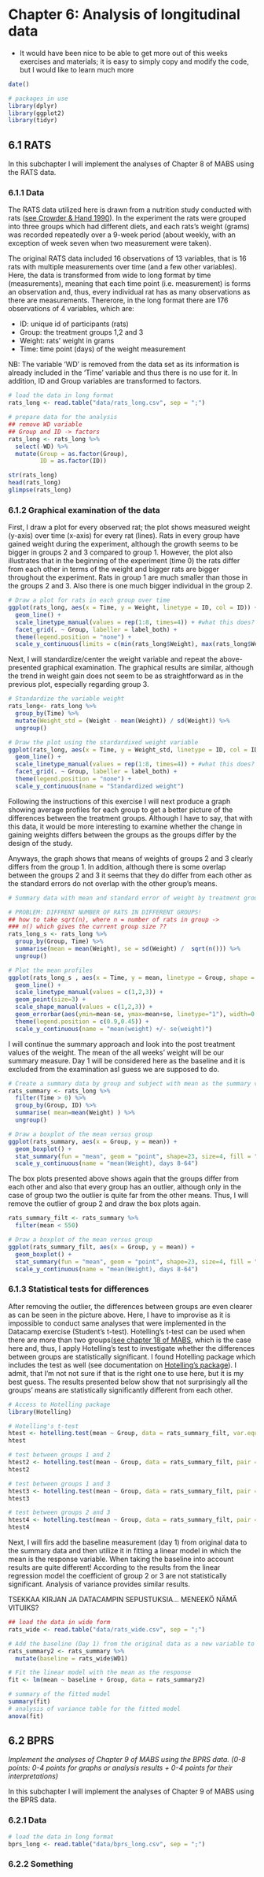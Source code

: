 # Chapter 6: Analysis of longitudinal data

- It would have been nice to be able to get more out of this weeks exercises and materials; it is easy to simply copy and modify the code, but I would like to learn much more

```r
date()

# packages in use
library(dplyr)
library(ggplot2)
library(tidyr)

```

## 6.1 RATS

In this subchapter I will implement the analyses of Chapter 8 of MABS using the RATS data.

### 6.1.1 Data

The RATS data utilized here is drawn from a nutrition study conducted with rats ([see Crowder & Hand 1990](https://www.routledge.com/Analysis-of-Repeated-Measures/Crowder-Hand/p/book/9780367450847)). In the experiment the rats were grouped into three groups which had different diets, and each rats’s weight (grams) was recorded repeatedly over a 9-week
period (about weekly, with an exception of week seven when two measurement were taken). 

The original RATS data included 16 observations of 13 variables, that is 16 rats with multiple measurements over time (and a few other variables). Here, the data is transformed from wide to long format by time (measurements), meaning that each time point (i.e. measurement) is forms an observation and, thus, every individual rat has as many observations as there are measurements. Thererore, in the long format there are 176 observations of 4 variables, which are:

- ID: unique id of participants (rats)
- Group: the treatment groups 1,2 and 3
- Weight: rats' weight in grams
- Time: time point (days) of the weight measurement

NB: The variable 'WD' is removed from the data set as its information is already included in the 'Time' variable and thus there is no use for it. In addition, ID and Group variables are transformed to factors.

```r
# load the data in long format
rats_long <- read.table("data/rats_long.csv", sep = ";")

# prepare data for the analysis
## remove WD variable 
## Group and ID -> factors
rats_long <- rats_long %>%
  select(-WD) %>%
  mutate(Group = as.factor(Group),
         ID = as.factor(ID))

str(rats_long)
head(rats_long)
glimpse(rats_long)
```

### 6.1.2 Graphical examination of the data

First, I draw a plot for every observed rat; the plot shows measured weight (y-axis) over time (x-axis) for every rat (lines). Rats in every group have gained weight during the experiment, although the growth seems to be bigger in groups 2 and 3 compared to group 1. However, the plot also illustrates that in the beginning of the experiment (time 0) the rats differ from each other in terms of the weight and bigger rats are bigger throughout the experiment. Rats in group 1 are much smaller than those in the groups 2 and 3. Also there is one much bigger individual in the group 2. 

```r

# Draw a plot for rats in each group over time
ggplot(rats_long, aes(x = Time, y = Weight, linetype = ID, col = ID)) +
  geom_line() +
  scale_linetype_manual(values = rep(1:8, times=4)) + #what this does?
  facet_grid(. ~ Group, labeller = label_both) +
  theme(legend.position = "none") + 
  scale_y_continuous(limits = c(min(rats_long$Weight), max(rats_long$Weight)))

```
Next, I will standardize/center the weight variable and repeat the above-presented graphical examination. The graphical results are similar, although the trend in weight gain does not seem to be as straightforward as in the previous plot, especially regarding group 3.

```r

# Standardize the variable weight
rats_long<- rats_long %>%
  group_by(Time) %>%
  mutate(Weight_std = (Weight - mean(Weight)) / sd(Weight)) %>%
  ungroup()

# Draw the plot using the stardardixed weight variable
ggplot(rats_long, aes(x = Time, y = Weight_std, linetype = ID, col = ID)) +
  geom_line() +
  scale_linetype_manual(values = rep(1:8, times=4)) + #what this does?
  facet_grid(. ~ Group, labeller = label_both) +
  theme(legend.position = "none") + 
  scale_y_continuous(name = "Standardized weight")

```

Following the instructions of this exercise I will next produce a graph showing average profiles for each group to get a better picture of the differences between the treatment groups. Although I have to say, that with this data, it would be more interesting to examine whether the change in gaining weights differs between the groups as the groups differ by the design of the study.

Anyways, the graph shows that means of weights of groups 2 and 3 clearly differs from the group 1. In addition, although there is some overlap between the groups 2 and 3 it seems that they do differ from each other as the standard errors do not overlap with the other group's means. 


```r

# Summary data with mean and standard error of weight by treatment group and time

# PROBLEM: DIFFRENT NUMBER OF RATS IN DIFFERENT GROUPS!
## how to take sqrt(n), where n = number of rats in group -> 
### n() which gives the current group size ??
rats_long_s <- rats_long %>%
  group_by(Group, Time) %>%
  summarise(mean = mean(Weight), se = sd(Weight) /  sqrt(n())) %>%
  ungroup()

# Plot the mean profiles
ggplot(rats_long_s , aes(x = Time, y = mean, linetype = Group, shape = Group, col = Group)) +
  geom_line() +
  scale_linetype_manual(values = c(1,2,3)) +
  geom_point(size=3) +
  scale_shape_manual(values = c(1,2,3)) +
  geom_errorbar(aes(ymin=mean-se, ymax=mean+se, linetype="1"), width=0.3) +
  theme(legend.position = c(0.9,0.45)) +
  scale_y_continuous(name = "mean(weight) +/- se(weight)")

```

I will continue the summary approach and look into the post treatment values of the weight. The mean of the all weeks' weight will be our summary measure. Day 1 will be considered here as the baseline and it is excluded from the examination asI guess we are supposed to do. 

```r
# Create a summary data by group and subject with mean as the summary variable (ignoring baseline day 1).
rats_summary <- rats_long %>%
  filter(Time > 0) %>%
  group_by(Group, ID) %>%
  summarise( mean=mean(Weight) ) %>%
  ungroup()

# Draw a boxplot of the mean versus group
ggplot(rats_summary, aes(x = Group, y = mean)) +
  geom_boxplot() +
  stat_summary(fun = "mean", geom = "point", shape=23, size=4, fill = "white") +
  scale_y_continuous(name = "mean(Weight), days 8-64")

```

The box plots presented above shows again that the groups differ from each other and also that every group has an outlier, although only in the case of group two the outlier is quite far from the other means. Thus, I will remove the outlier of group 2 and draw the box plots again. 

```r
rats_summary_filt <- rats_summary %>%
  filter(mean < 550)

# Draw a boxplot of the mean versus group
ggplot(rats_summary_filt, aes(x = Group, y = mean)) +
  geom_boxplot() +
  stat_summary(fun = "mean", geom = "point", shape=23, size=4, fill = "white") +
  scale_y_continuous(name = "mean(Weight), days 8-64")
```

### 6.1.3 Statistical tests for differences

After removing the outlier, the differences between groups are even clearer as can be seen in the picture above. Here, I have to improvise as it is impossible to conduct same analyses that were implemented in the Datacamp exercise (Student's t-test). Hotelling's t-test can be used when there are more than two groups([see chapter 18 of MABS](https://mooc.helsinki.fi/pluginfile.php/192850/course/section/7333/MABS4IODS-Part4.pdf), which is the case here and, thus, I apply Hotelling’s test to investigate whether the differences between groups are statistically significant. I found Hotelling package which includes the test as well (see documentation on [Hotelling's package](https://cran.r-project.org/web/packages/Hotelling/Hotelling.pdf)). I admit, that I'm not not sure if that is the right one to use here, but it is my best guess. The results presented below show that not surprisingly all the groups' means are statistically significantly different from each other.

```r
# Access to Hotelling package
library(Hotelling)

# Hotelling's t-test
htest <- hotelling.test(mean ~ Group, data = rats_summary_filt, var.equal = TRUE)
htest 

# test between groups 1 and 2
htest2 <- hotelling.test(mean ~ Group, data = rats_summary_filt, pair = c(1,2), var.equal = TRUE)
htest2

# test between groups 1 and 3
htest3 <- hotelling.test(mean ~ Group, data = rats_summary_filt, pair = c(1,3), var.equal = TRUE)
htest3

# test between groups 2 and 3
htest4 <- hotelling.test(mean ~ Group, data = rats_summary_filt, pair = c(2,3), var.equal = TRUE)
htest4


```

Next, I will firs add the baseline measurement (day 1) from original data to the summary data and then utilize it in fitting a linear model in which the mean is the response variable. When taking the baseline into account results are quite different! According to the results from the linear regression model the coefficient of group 2 or 3 are not statistically significant. Analysis of variance provides similar results.

TSEKKAA KIRJAN JA DATACAMPIN SEPUSTUKSIA... MENEEKÖ NÄMÄ VITUIKS?

```r

## load the data in wide form
rats_wide <- read.table("data/rats_wide.csv", sep = ";")

# Add the baseline (Day 1) from the original data as a new variable to the summary data
rats_summary2 <- rats_summary %>%
  mutate(baseline = rats_wide$WD1)

# Fit the linear model with the mean as the response 
fit <- lm(mean ~ baseline + Group, data = rats_summary2)

# summary of the fitted model
summary(fit)
# analysis of variance table for the fitted model 
anova(fit)

```



## 6.2 BPRS

*_Implement the analyses of Chapter 9 of MABS using the BPRS data. (0-8 points: 0-4 points for graphs or analysis results + 0-4 points for their interpretations)_*

In this subchapter I will implement the analyses of Chapter 9 of MABS using the BPRS data.

### 6.2.1 Data

```r
# load the data in long format
bprs_long <- read.table("data/bprs_long.csv", sep = ";")

```

### 6.2.2 Something